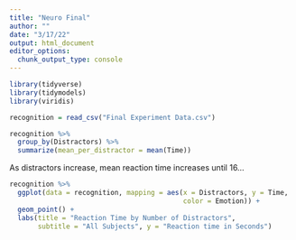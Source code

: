 ```yaml
---
title: "Neuro Final"
author: ""
date: "3/17/22"
output: html_document
editor_options: 
  chunk_output_type: console
---
```


```r
library(tidyverse)
library(tidymodels)
library(viridis)
```

```r
recognition = read_csv("Final Experiment Data.csv")
```


```r
recognition %>%
  group_by(Distractors) %>%
  summarize(mean_per_distractor = mean(Time))
```
As distractors increase, mean reaction time increases until 16...

```r
recognition %>%
  ggplot(data = recognition, mapping = aes(x = Distractors, y = Time, 
                                           color = Emotion)) +
  geom_point() +
  labs(title = "Reaction Time by Number of Distractors", 
       subtitle = "All Subjects", y = "Reaction time in Seconds")
```

